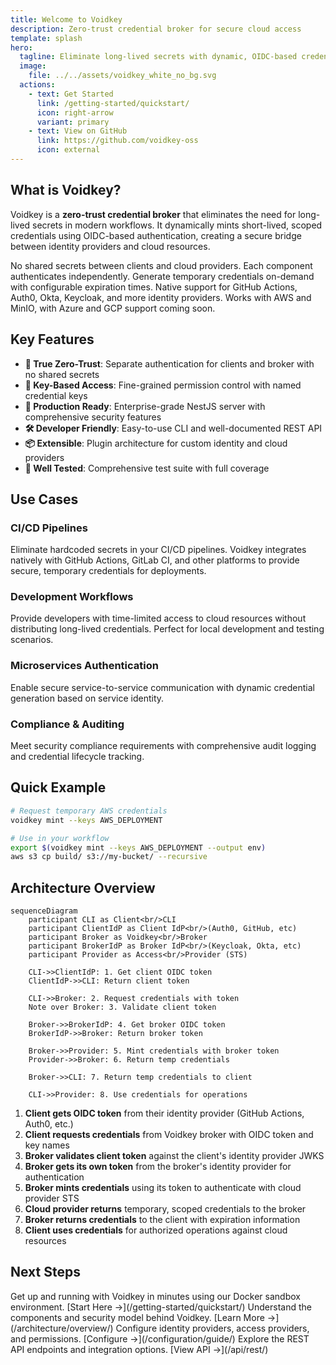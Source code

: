 ```yaml
---
title: Welcome to Voidkey
description: Zero-trust credential broker for secure cloud access
template: splash
hero:
  tagline: Eliminate long-lived secrets with dynamic, OIDC-based credential minting
  image:
    file: ../../assets/voidkey_white_no_bg.svg
  actions:
    - text: Get Started
      link: /getting-started/quickstart/
      icon: right-arrow
      variant: primary
    - text: View on GitHub
      link: https://github.com/voidkey-oss
      icon: external
---
```



## What is Voidkey?

Voidkey is a **zero-trust credential broker** that eliminates the need for long-lived secrets in modern workflows. It dynamically mints short-lived, scoped credentials using OIDC-based authentication, creating a secure bridge between identity providers and cloud resources.

<CardGrid stagger>
	<Card title="Zero Trust Architecture" icon="shield">
		No shared secrets between clients and cloud providers. Each component authenticates independently.
	</Card>
	<Card title="Dynamic Credentials" icon="refresh">
		Generate temporary credentials on-demand with configurable expiration times.
	</Card>
	<Card title="OIDC Integration" icon="key">
		Native support for GitHub Actions, Auth0, Okta, Keycloak, and more identity providers.
	</Card>
	<Card title="Multi-Cloud Support" icon="cloud">
		Works with AWS and MinIO, with Azure and GCP support coming soon.
	</Card>
</CardGrid>

## Key Features

- **🔐 True Zero-Trust**: Separate authentication for clients and broker with no shared secrets
- **🔑 Key-Based Access**: Fine-grained permission control with named credential keys
- **🚀 Production Ready**: Enterprise-grade NestJS server with comprehensive security features
- **🛠️ Developer Friendly**: Easy-to-use CLI and well-documented REST API
- **📦 Extensible**: Plugin architecture for custom identity and cloud providers
- **🧪 Well Tested**: Comprehensive test suite with full coverage

## Use Cases

### CI/CD Pipelines
Eliminate hardcoded secrets in your CI/CD pipelines. Voidkey integrates natively with GitHub Actions, GitLab CI, and other platforms to provide secure, temporary credentials for deployments.

### Development Workflows
Provide developers with time-limited access to cloud resources without distributing long-lived credentials. Perfect for local development and testing scenarios.

### Microservices Authentication
Enable secure service-to-service communication with dynamic credential generation based on service identity.

### Compliance & Auditing
Meet security compliance requirements with comprehensive audit logging and credential lifecycle tracking.

## Quick Example

```bash
# Request temporary AWS credentials
voidkey mint --keys AWS_DEPLOYMENT

# Use in your workflow
export $(voidkey mint --keys AWS_DEPLOYMENT --output env)
aws s3 cp build/ s3://my-bucket/ --recursive
```

## Architecture Overview

```mermaid
sequenceDiagram
    participant CLI as Client<br/>CLI
    participant ClientIdP as Client IdP<br/>(Auth0, GitHub, etc)
    participant Broker as Voidkey<br/>Broker
    participant BrokerIdP as Broker IdP<br/>(Keycloak, Okta, etc)
    participant Provider as Access<br/>Provider (STS)

    CLI->>ClientIdP: 1. Get client OIDC token
    ClientIdP->>CLI: Return client token
    
    CLI->>Broker: 2. Request credentials with token
    Note over Broker: 3. Validate client token
    
    Broker->>BrokerIdP: 4. Get broker OIDC token
    BrokerIdP->>Broker: Return broker token
    
    Broker->>Provider: 5. Mint credentials with broker token
    Provider->>Broker: 6. Return temp credentials
    
    Broker->>CLI: 7. Return temp credentials to client
    
    CLI->>Provider: 8. Use credentials for operations
```

1. **Client gets OIDC token** from their identity provider (GitHub Actions, Auth0, etc.)
2. **Client requests credentials** from Voidkey broker with OIDC token and key names
3. **Broker validates client token** against the client's identity provider JWKS
4. **Broker gets its own token** from the broker's identity provider for authentication
5. **Broker mints credentials** using its token to authenticate with cloud provider STS
6. **Cloud provider returns** temporary, scoped credentials to the broker
7. **Broker returns credentials** to the client with expiration information
8. **Client uses credentials** for authorized operations against cloud resources

## Next Steps

<CardGrid>
	<Card title="Quick Start" icon="rocket">
		Get up and running with Voidkey in minutes using our Docker sandbox environment.
		[Start Here →](/getting-started/quickstart/)
	</Card>
	<Card title="Architecture" icon="puzzle">
		Understand the components and security model behind Voidkey.
		[Learn More →](/architecture/overview/)
	</Card>
	<Card title="Configuration" icon="setting">
		Configure identity providers, access providers, and permissions.
		[Configure →](/configuration/guide/)
	</Card>
	<Card title="API Reference" icon="document">
		Explore the REST API endpoints and integration options.
		[View API →](/api/rest/)
	</Card>
</CardGrid>